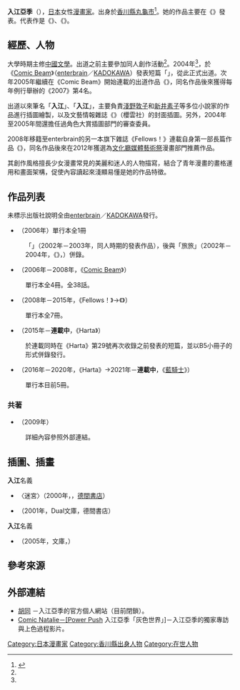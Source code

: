 {{multiple issues|
{{Notability Unreferenced|time=2017-02-02T15:29:01+00:00}}
{{Primarysources|time=2017-02-02T15:29:01+00:00}}
}}
{{Infobox 漫畫家
| 姓名               = 入江亞季
| 職業               = 
| 圖像               = 
| 圖像大小           = 
| 圖像說明           = 
| 本名               = 
| 日語原文           = 入江 亜季
| 英文名             = Aki Irie
| 假名               = いりえ あき
| 羅馬字             = Irie Aki
| 性別               =
| 國籍               = {{JPN}}
| 出生日期           = 
| 出生地點           = {{JPN}}[[香川縣|香川縣]][[丸龜市|丸龜市]]
| 逝世日期           = 
| 逝世地點           = 
| 活躍時期           = 2004年－
| 類型               = 
| 出道作品           = 
| 代表作品           = 《{{link-ja|群青學舎|群青学舎}}》<br />《{{link-ja|亂與灰色的世界|乱と灰色の世界}}》
| 獎項               = 
| 簽名               = 
| 官方網站           = 
| 附註               = 
}}
'''入江亞季'''（{{lang-ja|入江 亜季}}），[[日本|日本]]女性[[漫畫家|漫畫家]]。出身於[[香川縣|香川縣]][[丸龜市|丸龜市]]<ref name="nata_profile">{{Cite web|date=|url=http://natalie.mu/comic/pp/rantohaiironosekai/page/3|script-title=ja:【入江亜季（いりえあき）】Comic Natalie－[Power Push] 入江亞季「乱と灰色の世界」[3/4]|work=Natalie|publisher=[[Natalie_(網站)|Natasha]]|accessdate=2017-02-02|language=ja|archive-date=2019-04-12|archive-url=https://web.archive.org/web/20190412185641/https://natalie.mu/comic/pp/rantohaiironosekai/page/3|dead-url=no}}</ref>。她的作品主要在《{{link-ja|Harta|ハルタ (漫画誌)}}》發表。代表作是《{{link-ja|群青學舎|群青学舎}}》、《{{link-ja|小亂之魔法家族|乱と灰色の世界}}》。

== 經歷、人物 ==
大學時期主修[[中國文學|中國文學]]。出道之前主要參加同人創作活動<ref name="nata_profile" />。2004年<ref name="nata_profile" />，於《[[Comic_Beam|Comic Beam]]》（[[enterbrain|enterbrain]]／[[KADOKAWA|KADOKAWA]]）發表短篇「{{lang|ja|アルベルティーナ}}」，從此正式出道。次年2005年繼續在《Comic Beam》開始連載的出道作品《{{link-ja|群青學舎|群青学舎}}》，同名作品後來獲得{{link-ja|FREESTYLE|フリースタイル (出版社)}}每年例行舉辦的《{{link-ja|必讀的這本漫畫！|このマンガを読め!}}2007》第4名。

出道以來筆名「'''入江{{lang|ja|あき}}'''」、「'''入江{{lang|ja|アリ}}'''」，主要負責[[淺野敦子|淺野敦子]]和[[新井素子|新井素子]]等多位小說家的作品進行插圖繪製，以及文藝情報雜誌《{{link-ja|Katsukura|かつくら|活字俱樂部}}》（櫻雲社）的封面插圖。另外，2004年至2005年間還擔任過{{link-ja|JIVE (日本出版社)|ジャイブ|JIVE}}角色大賞插圖部門的審查委員。

2008年移籍至enterbrain的另一本旗下雜誌《Fellows！》連載自身第一部長篇作品《{{link-ja|小亂之魔法家族|乱と灰色の世界}}》，同名作品後來在2012年獲選為[[文化廳媒體藝術祭|文化廳媒體藝術祭]]漫畫部門推薦作品。

其創作風格擅長少女漫畫常見的美麗和迷人的人物描寫，結合了青年漫畫的畫格運用和畫面架構，促使內容讀起來淺顯易懂是她的作品特徵。

== 作品列表 ==
未標示出版社說明全由[[enterbrain|enterbrain]]／[[KADOKAWA|KADOKAWA]]發行。
* {{nihongo|{{link-ja|回聲之谷 王立大學騷亂劇|コダマの谷 王立大学騒乱劇}}|コダマの谷 王立大学騒乱劇}}（2006年）單行本全1冊
: 「{{lang|ja|コダマの谷}}」（2002年－2003年，同人時期的發表作品），後與「{{lang|ja|フクちゃん}}旅{{lang|ja|また}}旅」（2002年－2004年，《{{lang|ja|{{link-ja|ぱふ|ぱふ}}}}》，{{link-ja|雜草社|雑草社}}）併錄。
* {{nihongo|{{link-ja|群青學舍|群青学舎}}|群青学舎}}（2006年－2008年，《[[Comic_Beam|Comic Beam]]》）
: 單行本全4冊。全38話。
* {{nihongo|{{link-ja|小亂之魔法家族|乱と灰色の世界}}|乱と灰色の世界}}（2008年－2015年，《Fellows！》→《{{link-ja|Harta|ハルタ (漫画誌)}}》）
: 單行本全7冊。
* {{nihongo|多朗與多由良|多朗と多由良}}（2015年－'''連載中'''，《Harta》）
: 於連載同時在《Harta》第29號再次收錄之前發表的短篇，並以B5小冊子的形式併錄發行。
* {{nihongo|[[偕雲前往北北西|偕雲前往北北西]]|北北西に曇と往け}}（2016年－2020年，《Harta》→2021年－'''連載中'''，《[[藍騎士_(漫畫雜誌)|藍騎士]]》）
: 單行本目前5冊。

=== 共著 ===
* {{link-ja|Fellows！總集篇 乙嫁物語&亂與灰色的世界|Fellows!#特別企画本}}（2009年）
: 詳細內容參照外部連結。

== 插圖、插畫 ==
'''入江{{lang|ja|アリ}}'''名義
* {{lang|ja|ラビリンス}}〈迷宮〉（2000年，{{link-ja|德間Dual文庫|徳間デュアル文庫|Dual文庫}}，[[德間書店|德間書店]]）
* {{lang|ja|ディアナ·ディア·ディアス}}（2001年，Dual文庫，德間書店）

'''入江{{lang|ja|あき}}'''名義
* {{nihongo|{{link-ja|時空獵人YUKI|時空ハンターYUKI}}|時空ハンターYUKI}}（2005年，{{lang|ja|カラフル}}文庫，{{link-ja|JIVE (日本出版社)|ジャイブ|JIVE}}）

== 參考來源 ==
{{reflist}}

== 外部連結 ==
* [https://web.archive.org/web/20131101212231/http://www1.plala.or.jp/ali/ {{lang|ja|あり}}胡同] {{ja icon}}－入江亞季的官方個人網站（目前閉鎖）。
* [http://natalie.mu/comic/pp/rantohaiironosekai {{Wayback|url=http://natalie.mu/comic/pp/rantohaiironosekai |date=20190412203403 }} Comic Natalie－[Power Push] 入江亞季「{{lang|ja|乱と}}灰色{{lang|ja|の}}世界」]－入江亞季的獨家專訪與上色過程影片。

{{Normdaten}}
{{DEFAULTSORT:Irie Aki}}
[[Category:日本漫畫家|Category:日本漫畫家]]
[[Category:香川縣出身人物|Category:香川縣出身人物]]
[[Category:在世人物|Category:在世人物]]